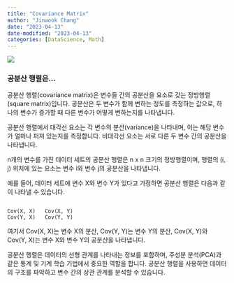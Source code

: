```yaml
---
title: "Covariance Matrix"
author: "Jinwook Chang"
date: "2023-04-13"
date-modified: "2023-04-13"
categories: [DataScience, Math]
---
```


![](front.png)

### 공분산 행렬은...

공분산 행렬(covariance matrix)은 변수들 간의 공분산을 요소로 갖는 정방행렬(square matrix)입니다. 공분산은 두 변수가 함께 변하는 정도를 측정하는 값으로, 하나의 변수가 증가할 때 다른 변수가 어떻게 변하는지를 나타냅니다.

공분산 행렬에서 대각선 요소는 각 변수의 분산(variance)을 나타내며, 이는 해당 변수가 얼마나 퍼져 있는지를 측정합니다. 비대각선 요소는 서로 다른 두 변수 간의 공분산을 나타냅니다.

n개의 변수를 가진 데이터 세트의 공분산 행렬은 n x n 크기의 정방행렬이며, 행렬의 (i, j) 위치에 있는 요소는 변수 i와 변수 j의 공분산을 나타냅니다.

예를 들어, 데이터 세트에 변수 X와 변수 Y가 있다고 가정하면 공분산 행렬은 다음과 같이 나타낼 수 있습니다.

```

Cov(X, X)   Cov(X, Y)
Cov(Y, X)   Cov(Y, Y)

```

여기서 Cov(X, X)는 변수 X의 분산, Cov(Y, Y)는 변수 Y의 분산, Cov(X, Y)와 Cov(Y, X)는 변수 X와 변수 Y의 공분산을 나타냅니다.

공분산 행렬은 데이터의 선형 관계를 나타내는 정보를 포함하며, 주성분 분석(PCA)과 같은 통계 및 기계 학습 기법에서 중요한 역할을 합니다. 공분산 행렬을 사용하면 데이터의 구조를 파악하고 변수 간의 상관 관계를 분석할 수 있습니다.